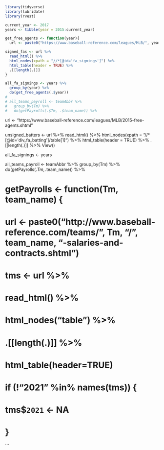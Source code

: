 


```r
library(tidyverse)
library(lubridate)
library(rvest)

```

```r
current_year <- 2017
years <- tibble(year = 2015:current_year)

get_free_agents <- function(year){
  url <- paste0("https://www.baseball-reference.com/leagues/MLB/", year, "-free-agents.shtml")

signed_fas <- url %>%
  read_html() %>%
  html_nodes(xpath = "//*[@id='fa_signings']") %>%
  html_table(header = TRUE) %>%
  .[[length(.)]]
}
```

```r
all_fa_signings <- years %>%
  group_by(year) %>%
  do(get_free_agents(.$year))
# 
# all_teams_payroll <- teamAbbr %>% 
#   group_by(Tm) %>%
#   do(getPayrolls(.$Tm, .$team_name)) %>%

```

url <- "https://www.baseball-reference.com/leagues/MLB/2015-free-agents.shtml"


unsigned_batters <- url %>%
  read_html() %>%
  html_nodes(xpath = "//*[@id='div_fa_batting']/table[1]") %>%
  html_table(header = TRUE) %>%
  .[[length(.)]] %>%
  View()


all_fa_signings <- years 

all_teams_payroll <- teamAbbr %>% 
  group_by(Tm) %>%
  do(getPayrolls(.$Tm, .$team_name)) %>%

# getPayrolls <- function(Tm, team_name) {
#   url <- paste0("http://www.baseball-reference.com/teams/", Tm, "/", team_name, "-salaries-and-contracts.shtml")
#   tms <- url %>%
#     read_html() %>%
#     html_nodes("table") %>%
#     .[[length(.)]] %>%
#     html_table(header=TRUE)
#   
#   if (!"2021" %in% names(tms)) {
#     tms$`2021` <- NA
#   }

```